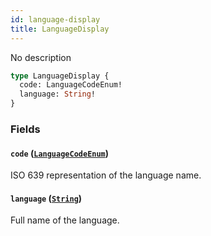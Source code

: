 ```yaml
---
id: language-display
title: LanguageDisplay
---
```



No description

```graphql
type LanguageDisplay {
  code: LanguageCodeEnum!
  language: String!
}
```


### Fields

#### `code` ([`LanguageCodeEnum`](../../../developer/api-reference/enums/language-code-enum))

ISO 639 representation of the language name.


#### `language` ([`String`](../../../developer/api-reference/scalars/string))

Full name of the language.




